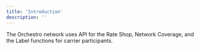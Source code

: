 ```yaml
---
title: 'Introduction'
description: ''
---
```

The Orchestro network uses API for the Rate Shop, Network Coverage, and the Label functions for carrier participants. 







